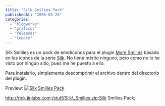 ```yaml
---
title: "Silk Smilies Pack"
publishedAt: "2006-03-26"
categories: 
  - "blogworks"
  - "graficos"
  - "releases"
  - "legacy"
---
```


Silk Smilies es un pack de emoticonos para el plugin [More Smilies](http://mattread.com/projects/wp-plugins/more-smilies-plugin/) basado en los iconos de la serie [Silk](http://www.famfamfam.com/lab/icons/silk/). No tiene mérito ninguno, pero como no lo he visto por ningún sitio, pues me he puesto a ello.

Para instalarlo, simplemente descomprimir el archivo dentro del directorio del plugin.

Preview: [![Silk Smilies Pack](http://rick.jinlabs.com/wp-content/uploads/2007/07/silk-smileys-pack.gif)](http://rick.jinlabs.com/wp-content/uploads/2007/07/silk-smileys-pack.gif "Silk Smilies Pack")

http://rick.jinlabs.com;/stuff/Silk\_Smilies.zip;Silk Smilies Pack;
